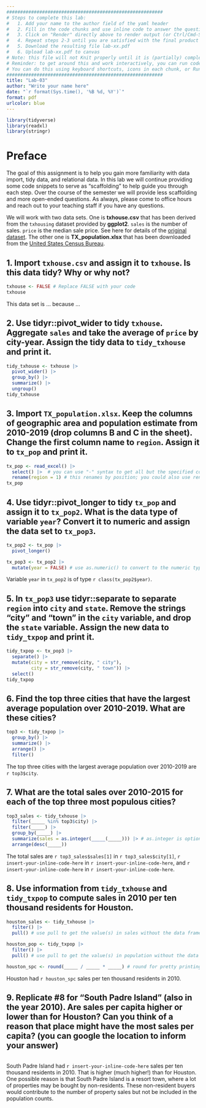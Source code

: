 ```yaml
---
#########################################################
# Steps to complete this lab:
#   1. Add your name to the author field of the yaml header
#   2. Fill in the code chunks and use inline code to answer the questions 
#   3. Click on "Render" directly above to render output (or Ctrl/Cmd-Shift-K)
#   4. Repeat steps 2-3 until you are satisfied with the final product
#   5. Download the resulting file lab-xx.pdf
#   6. Upload lab-xx.pdf to canvas
# Note: this file will not Knit properly until it is (partially) completed
# Reminder: to get around this and work interactively, you can run code chunks on their own
# You can do this using keyboard shortcuts, icons in each chunk, or Run at the top right of this pane
#########################################################
title: "Lab-03"
author: "Write your name here"
date: "`r format(Sys.time(), '%B %d, %Y')`"
format: pdf
urlcolor: blue
---
```


```r
library(tidyverse)
library(readxl)
library(stringr)
```

# Preface

The goal of this assignment is to help you gain more familiarity with data import, tidy data, and relational data. In this lab we will continue providing some code snippets to serve as "scaffolding" to help guide you through each step. Over the course of the semester we will provide less scaffolding and more open-ended questions. As always, please come to office hours and reach out to your teaching staff if you have any questions.

We will work with two data sets. One is **txhouse.csv** that has been derived from the `txhousing` dataset provided by **ggplot2**. `sales` is the number of sales. `price` is the median sale price. See here for details of the [original dataset](https://ggplot2.tidyverse.org/reference/txhousing.html). The other one is **TX_population.xlsx** that has been downloaded from the [United States Census Bureau](https://www.census.gov/data/tables/time-series/demo/popest/2010s-total-cities-and-towns.html). 


<!--- Please leave the code above unchanged. Questions start from here. --->

## 1. Import `txhouse.csv` and assign it to `txhouse`. Is this data tidy? Why or why not? 
``` r
txhouse <- FALSE # Replace FALSE with your code
txhouse
```  
This data set is ... because ...


## 2. Use tidyr::pivot_wider to tidy `txhouse`. Aggregate `sales` and take the average of `price` by city-year. Assign the tidy data to `tidy_txhouse` and print it.
<!-- Tip: To aggregate `sales` and take the average of `price`, you can group the data by city and year. Then use dplyr::summarize to get the sum of sales and mean of price. -->

``` r
tidy_txhouse <- txhouse |> 
  pivot_wider() |> 
  group_by() |> 
  summarize() |> 
  ungroup()
tidy_txhouse
```  


## 3. Import `TX_population.xlsx`. Keep the columns of geographic area and population estimate from 2010-2019 (drop columns B and C in the sheet). Change the first column name to `region`. Assign it to `tx_pop` and print it.
<!-- Tip: This excel spreadsheet has a relatively complex header. You can view the spreadsheet by clicking on it in the Files pane and then clicking "View File." You can also download it if you want. To make things easier, you can set the range of cells that you want to import, rather than importing the whole sheet. You can also use dplyr::select to select the variables within that range that you want to keep. Then use rename() to change the name of the first column.
-->

```r
tx_pop <- read_excel() |>  
  select() |>  # you can use "-" syntax to get all but the specified columns
  rename(region = 1) # this renames by position; you could also use rename(region = "...1") 
tx_pop
```


## 4. Use tidyr::pivot_longer to tidy `tx_pop` and assign it to `tx_pop2`. What is the data type of variable `year`? Convert it to numeric and assign the data set to `tx_pop3`.
<!-- Tip: You can use class() to find the data type. Use as.numeric() to convert to numeric type. -->

```r
tx_pop2 <- tx_pop |> 
  pivot_longer()

tx_pop3 <- tx_pop2 |> 
  mutate(year = FALSE) # use as.numeric() to convert to the numeric type
```
Variable `year` in `tx_pop2` is of type `r class(tx_pop2$year)`.


## 5. In `tx_pop3` use tidyr::separate to separate `region` into `city` and `state`. Remove the strings "city" and "town" in the `city` variable, and drop the `state` variable. Assign the new data to `tidy_txpop` and print it.
<!-- Tip: We have not learned about how to remove strings, so we are providing code for you in the code chunk. -->

```r
tidy_txpop <- tx_pop3 |> 
  separate() |> 
  mutate(city = str_remove(city, " city"),
         city = str_remove(city, " town")) |> 
  select()
tidy_txpop
```


## 6. Find the top three cities that have the largest average population over 2010-2019. What are these cities?
<!-- Tip: This question is similar to questions #7 and #8 of lab-02. Please refer to lab-02-solutions if you have no clue for this one.-->

```r
top3 <- tidy_txpop |> 
  group_by() |> 
  summarize() |> 
  arrange() |> 
  filter()
```
The top three cities with the largest average population over 2010-2019 are `r top3$city`.


## 7. What are the total sales over 2010-2015 for each of the top three most populous cities?
<!-- Tip: From question #6, we have found the three most populous cities in Taxes. You can filter the `tidy_txhouse` data based on your answer to #6. combine group_by() and summarize() to get the total sales of each city over 2010-2015. -->
<!-- Note: Next week we'll learn how to use join operations, which provide another way to do this. -->

```r
top3_sales <- tidy_txhouse |> 
  filter(_____ %in% top3$city) |> 
  filter(_____) |> 
  group_by(_____) |> 
  summarize(sales = as.integer(_____(_____))) |> # as.integer is optional, for formatting
  arrange(desc(_____))
```
The total sales are `r top3_sales$sales[1]` in `r top3_sales$city[1]`, `r insert-your-inline-code-here` in `r insert-your-inline-code-here`, and `r insert-your-inline-code-here` in `r insert-your-inline-code-here`.
<!-- Note: don't worry about the formatting of these numbers, though you can try to put them in a prettier format if you would like. -->


## 8. Use information from `tidy_txhouse` and `tidy_txpop` to compute sales in 2010 per ten thousand residents for Houston.
<!-- Tip: For this week, we'll do this by creating two separate objects that contain the numbers we want to divide. Note: Next week we'll learn how to use join operations, which provide an easy way to do this at scale. -->

```r
houston_sales <- tidy_txhouse |> 
  filter() |> 
  pull() # use pull to get the value(s) in sales without the data frame

houston_pop <- tidy_txpop |> 
  filter() |> 
  pull() # use pull to get the value(s) in population without the data frame

houston_spc <- round(_____ / _____ * _____) # round for pretty printing
```
Houston had `r houston_spc` sales per ten thousand residents in 2010.


## 9. Replicate #8 for "South Padre Island" (also in the year 2010). Are sales per capita higher or lower than for Houston? Can you think of a reason that place might have the most sales per capita? (you can google the location to inform your answer)
<!-- No tips this time! -->

```r

```
South Padre Island had `r insert-your-inline-code-here` sales per ten thousand residents in 2010. That is higher (much higher!) than for Houston. One possible reason is that South Padre Island is a resort town, where a lot of properties may be bought by non-residents. These non-resident buyers would contribute to the number of property sales but not be included in the population counts.
